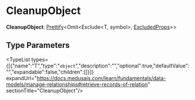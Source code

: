 
# CleanupObject

 **CleanupObject**: [Prettify](../../CommonTypes/types/types.CommonTypes.Prettify/page.mdx)&#60;Omit&#60;Exclude&#60;T, symbol&#62;, [ExcludedProps](../types.ExcludedProps-2/page.mdx)&#62;&#62;

## Type Parameters

<TypeList types={[{"name":"T","type":"`object`","description":"","optional":true,"defaultValue":"","expandable":false,"children":[]}]} expandUrl="https://docs.medusajs.com/learn/fundamentals/data-models/manage-relationships#retrieve-records-of-relation" sectionTitle="CleanupObject"/>
